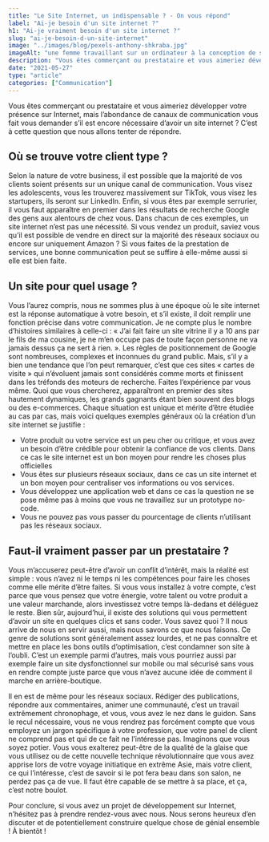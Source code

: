 ```yaml
---
title: "Le Site Internet, un indispensable ? - On vous répond"
label: "Ai-je besoin d'un site internet ?"
h1: "Ai-je vraiment besoin d'un site internet ?"
slug: "ai-je-besoin-d-un-site-internet"
image: "../images/blog/pexels-anthony-shkraba.jpg"
imageAlt: "une femme travaillant sur un ordinateur à la conception de son site internet"
description: "Vous êtes commerçant ou prestataire et vous aimeriez développer votre présence sur Internet, mais l’abondance de canaux de communication vous fait vous demander s’il est encore nécessaire d’avoir un site web ?"
date: "2021-05-27"
type: "article"
categories: ["Communication"]
---
```


Vous êtes commerçant ou prestataire et vous aimeriez développer votre présence sur Internet, mais l’abondance de canaux de communication vous fait vous demander s’il est encore nécessaire d’avoir un site internet ? C’est à cette question que nous allons tenter de répondre.

## Où se trouve votre client type ?

Selon la nature de votre business, il est possible que la majorité de vos clients soient présents sur un unique canal de communication. Vous visez les adolescents, vous les trouverez massivement sur TikTok, vous visez les startupers, ils seront sur LinkedIn. Enfin, si vous êtes par exemple serrurier, il vous faut apparaître en premier dans les résultats de recherche Google des gens aux alentours de chez vous. Dans chacun de ces exemples, un site internet n’est pas une nécessité. Si vous vendez un produit, saviez vous qu’il est possible de vendre en direct sur la majorité des réseaux sociaux ou encore sur uniquement Amazon ? Si vous faites de la prestation de services, une bonne communication peut se suffire à elle-même aussi si elle est bien faite.

## Un site pour quel usage ?

Vous l’aurez compris, nous ne sommes plus à une époque où le site internet est la réponse automatique à votre besoin, et s’il existe, il doit remplir une fonction précise dans votre communication. Je ne compte plus le nombre d’histoires similaires à celle-ci : « J’ai fait faire un site vitrine il y a 10 ans par le fils de ma cousine, je ne m’en occupe pas de toute façon personne ne va jamais dessus ça ne sert à rien. ». Les règles de positionnement de Google sont nombreuses, complexes et inconnues du grand public. Mais, s’il y a bien une tendance que l’on peut remarquer, c’est que ces sites « cartes de visite » qui n’évoluent jamais sont considérés comme morts et finissent dans les tréfonds des moteurs de recherche. Faites l’expérience par vous même. Quoi que vous chercherez, apparaîtront en premier des sites hautement dynamiques, les grands gagnants étant bien souvent des blogs ou des e-commerces. Chaque situation est unique et mérite d’être étudiée au cas par cas, mais voici quelques exemples généraux où la création d’un site internet se justifie :

- Votre produit ou votre service est un peu cher ou critique, et vous avez un besoin d’être crédible pour obtenir la confiance de vos clients. Dans ce cas le site internet est un bon moyen pour rendre les choses plus officielles
- Vous êtes sur plusieurs réseaux sociaux, dans ce cas un site internet et un bon moyen pour centraliser vos informations ou vos services.
- Vous développez une application web et dans ce cas la question ne se pose même pas à moins que vous ne travaillez sur un prototype no-code.
- Vous ne pouvez pas vous passer du pourcentage de clients n’utilisant pas les réseaux sociaux.

## Faut-il vraiment passer par un prestataire ?

Vous m’accuserez peut-être d’avoir un conflit d’intérêt, mais la réalité est simple : vous n’avez ni le temps ni les compétences pour faire les choses comme elle mérite d’être faites. Si vous vous installez à votre compte, c’est parce que vous pensez que votre énergie, votre talent ou votre produit a une valeur marchande, alors investissez votre temps là-dedans et déléguez le reste. Bien sûr, aujourd’hui, il existe des solutions qui vous permettent d’avoir un site en quelques clics et sans coder. Vous savez quoi ? Il nous arrive de nous en servir aussi, mais nous savons ce que nous faisons. Ce genre de solutions sont généralement assez lourdes, et ne pas connaître et mettre en place les bons outils d’optimisation, c’est condamner son site à l’oubli. C’est un exemple parmi d’autres, mais vous pourriez aussi par exemple faire un site dysfonctionnel sur mobile ou mal sécurisé sans vous en rendre compte juste parce que vous n’avez aucune idée de comment il marche en arrière-boutique.

Il en est de même pour les réseaux sociaux. Rédiger des publications, répondre aux commentaires, animer une communauté, c’est un travail extrêmement chronophage, et vous, vous avez le nez dans le guidon. Sans le recul nécessaire, vous ne vous rendrez pas forcément compte que vous employez un jargon spécifique à votre profession, que votre panel de client ne comprend pas et qui de ce fait ne l’intéresse pas. Imaginons que vous soyez potier. Vous vous exalterez peut-être de la qualité de la glaise que vous utilisez ou de cette nouvelle technique révolutionnaire que vous avez apprise lors de votre voyage initiatique en extrême Asie, mais votre client, ce qui l’intéresse, c’est de savoir si le pot fera beau dans son salon, ne perdez pas ça de vue. Il faut être capable de se mettre à sa place, et ça, c’est notre boulot.

Pour conclure, si vous avez un projet de développement sur Internet, n’hésitez pas à prendre rendez-vous avec nous. Nous serons heureux d’en discuter et de potentiellement construire quelque chose de génial ensemble ! À bientôt !
